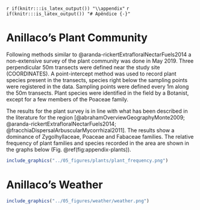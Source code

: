 `r if(knitr:::is_latex_output()) "\\appendix"`
`r if(knitr:::is_latex_output()) "# Apêndice {-}"` 

# Anillaco's Plant Community

Following methods similar to @aranda-rickertExtrafloralNectarFuels2014 a non-extensive survey of the plant community was done in May 2019. Three perpendicular 50m transects were defined near the study site (COORDINATES). A point-intercept method was used to record plant species present in the transects, species right below the sampling points were registered in the data. Sampling points were defined every 1m along the 50m transects. Plant species were identified in the field by a Botanist, except for a few members of the Poaceae family.

The results for the plant survey is in line with what has been described in the literature for the region [@abrahamOverviewGeographyMonte2009; @aranda-rickertExtrafloralNectarFuels2014; @fracchiaDispersalArbuscularMycorrhizal2011]. The results show a dominance of Zygolhyllaceae, Poaceae and Fabaceae families. The relative frequency of plant families and species recorded in the area are shown in the graphs below (Fig. \@ref(fig:appendix-plants)).

```r

include_graphics("../05_figures/plants/plant_frequency.png")
```

# Anillaco's Weather 

```r

include_graphics("../05_figures/weather/weather.png")
```

